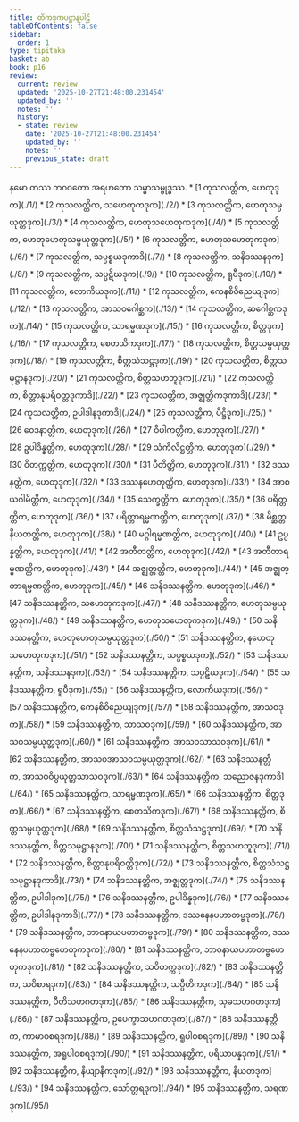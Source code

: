 ```yaml
---
title: တိကဒုကပဋ္ဌာနပါဠိ
tableOfContents: false
sidebar:
  order: 1
type: tipitaka
basket: ab
book: p16
review:
  current: review
  updated: '2025-10-27T21:48:00.231454'
  updated_by: ''
  notes: ''
  history:
  - state: review
    date: '2025-10-27T21:48:00.231454'
    updated_by: ''
    notes: ''
    previous_state: draft
---
```


<ReviewStatus review={frontmatter.review} showDetails={true} />

<HypothesisAnnotation frontmatter={frontmatter} />

<Paragraph number="1" type="center" book="p16">
နမော တဿ ဘဂဝတော အရဟတော သမ္မာသမ္ဗုဒ္ဓဿ.

</Paragraph>

<TableOfContents book="p16">
* [1 ကုသလတ္တိက, ဟေတုဒုက](./1/)
* [2 ကုသလတ္တိက, သဟေတုကဒုက](./2/)
* [3 ကုသလတ္တိက, ဟေတုသမ္ပယုတ္တဒုက](./3/)
* [4 ကုသလတ္တိက, ဟေတုသဟေတုကဒုက](./4/)
* [5 ကုသလတ္တိက, ဟေတုဟေတုသမ္ပယုတ္တဒုက](./5/)
* [6 ကုသလတ္တိက, ဟေတုသဟေတုကဒုက](./6/)
* [7 ကုသလတ္တိက, သပ္ပစ္စယဒုကာဒိ](./7/)
* [8 ကုသလတ္တိက, သနိဒဿနဒုက](./8/)
* [9 ကုသလတ္တိက, သပ္ပဋိဃဒုက](./9/)
* [10 ကုသလတ္တိက, ရူပီဒုက](./10/)
* [11 ကုသလတ္တိက, လောကိယဒုက](./11/)
* [12 ကုသလတ္တိက, ကေနစိဝိညေယျဒုက](./12/)
* [13 ကုသလတ္တိက, အာသဝဂေါစ္ဆက](./13/)
* [14 ကုသလတ္တိက, ဆဂေါစ္ဆကဒုက](./14/)
* [15 ကုသလတ္တိက, သာရမ္မဏဒုက](./15/)
* [16 ကုသလတ္တိက, စိတ္တဒုက](./16/)
* [17 ကုသလတ္တိက, စေတသိကဒုက](./17/)
* [18 ကုသလတ္တိက, စိတ္တသမ္ပယုတ္တဒုက](./18/)
* [19 ကုသလတ္တိက, စိတ္တသံသဋ္ဌဒုက](./19/)
* [20 ကုသလတ္တိက, စိတ္တသမုဋ္ဌာနဒုက](./20/)
* [21 ကုသလတ္တိက, စိတ္တသဟဘူဒုက](./21/)
* [22 ကုသလတ္တိက, စိတ္တာနုပရိဝတ္တဒုကာဒိ](./22/)
* [23 ကုသလတ္တိက, အဇ္ဈတ္တိကဒုကာဒိ](./23/)
* [24 ကုသလတ္တိက, ဥပါဒါနဒုကာဒိ](./24/)
* [25 ကုသလတ္တိက, ပိဋ္ဌိဒုက](./25/)
* [26 ဝေဒနာတ္တိက, ဟေတုဒုက](./26/)
* [27 ဝိပါကတ္တိက, ဟေတုဒုက](./27/)
* [28 ဥပါဒိန္နတ္တိက, ဟေတုဒုက](./28/)
* [29 သံကိလိဋ္ဌတ္တိက, ဟေတုဒုက](./29/)
* [30 ဝိတက္ကတ္တိက, ဟေတုဒုက](./30/)
* [31 ပီတိတ္တိက, ဟေတုဒုက](./31/)
* [32 ဒဿနတ္တိက, ဟေတုဒုက](./32/)
* [33 ဒဿနဟေတုတ္တိက, ဟေတုဒုက](./33/)
* [34 အာစယဂါမိတ္တိက, ဟေတုဒုက](./34/)
* [35 သေက္ခတ္တိက, ဟေတုဒုက](./35/)
* [36 ပရိတ္တတ္တိက, ဟေတုဒုက](./36/)
* [37 ပရိတ္တာရမ္မဏတ္တိက, ဟေတုဒုက](./37/)
* [38 မိစ္ဆတ္တနိယတတ္တိက, ဟေတုဒုက](./38/)
* [40 မဂ္ဂါရမ္မဏတ္တိက, ဟေတုဒုက](./40/)
* [41 ဥပ္ပန္နတ္တိက, ဟေတုဒုက](./41/)
* [42 အတီတတ္တိက, ဟေတုဒုက](./42/)
* [43 အတီတာရမ္မဏတ္တိက, ဟေတုဒုက](./43/)
* [44 အဇ္ဈတ္တတ္တိက, ဟေတုဒုက](./44/)
* [45 အဇ္ဈတ္တာရမ္မဏတ္တိက, ဟေတုဒုက](./45/)
* [46 သနိဒဿနတ္တိက, ဟေတုဒုက](./46/)
* [47 သနိဒဿနတ္တိက, သဟေတုကဒုက](./47/)
* [48 သနိဒဿနတ္တိက, ဟေတုသမ္ပယုတ္တဒုက](./48/)
* [49 သနိဒဿနတ္တိက, ဟေတုသဟေတုကဒုက](./49/)
* [50 သနိဒဿနတ္တိက, ဟေတုဟေတုသမ္ပယုတ္တဒုက](./50/)
* [51 သနိဒဿနတ္တိက, နဟေတုသဟေတုကဒုက](./51/)
* [52 သနိဒဿနတ္တိက, သပ္ပစ္စယဒုက](./52/)
* [53 သနိဒဿနတ္တိက, သနိဒဿနဒုက](./53/)
* [54 သနိဒဿနတ္တိက, သပ္ပဋိဃဒုက](./54/)
* [55 သနိဒဿနတ္တိက, ရူပီဒုက](./55/)
* [56 သနိဒဿနတ္တိက, လောကိယဒုက](./56/)
* [57 သနိဒဿနတ္တိက, ကေနစိဝိညေယျဒုက](./57/)
* [58 သနိဒဿနတ္တိက, အာသဝဒုက](./58/)
* [59 သနိဒဿနတ္တိက, သာသဝဒုက](./59/)
* [60 သနိဒဿနတ္တိက, အာသဝသမ္ပယုတ္တဒုက](./60/)
* [61 သနိဒဿနတ္တိက, အာသဝသာသဝဒုက](./61/)
* [62 သနိဒဿနတ္တိက, အာသဝအာသဝသမ္ပယုတ္တဒုက](./62/)
* [63 သနိဒဿနတ္တိက, အာသဝဝိပ္ပယုတ္တသာသဝဒုက](./63/)
* [64 သနိဒဿနတ္တိက, သညောဇနဒုကာဒိ](./64/)
* [65 သနိဒဿနတ္တိက, သာရမ္မဏဒုက](./65/)
* [66 သနိဒဿနတ္တိက, စိတ္တဒုက](./66/)
* [67 သနိဒဿနတ္တိက, စေတသိကဒုက](./67/)
* [68 သနိဒဿနတ္တိက, စိတ္တသမ္ပယုတ္တဒုက](./68/)
* [69 သနိဒဿနတ္တိက, စိတ္တသံသဋ္ဌဒုက](./69/)
* [70 သနိဒဿနတ္တိက, စိတ္တသမုဋ္ဌာနဒုက](./70/)
* [71 သနိဒဿနတ္တိက, စိတ္တသဟဘူဒုက](./71/)
* [72 သနိဒဿနတ္တိက, စိတ္တာနုပရိဝတ္တိဒုက](./72/)
* [73 သနိဒဿနတ္တိက, စိတ္တသံသဋ္ဌသမုဋ္ဌာနဒုကာဒိ](./73/)
* [74 သနိဒဿနတ္တိက, အဇ္ဈတ္တဒုက](./74/)
* [75 သနိဒဿနတ္တိက, ဥပါဒါဒုက](./75/)
* [76 သနိဒဿနတ္တိက, ဥပါဒိန္နဒုက](./76/)
* [77 သနိဒဿနတ္တိက, ဥပါဒါနဒုကာဒိ](./77/)
* [78 သနိဒဿနတ္တိက, ဒဿနေနပဟာတဗ္ဗဒုက](./78/)
* [79 သနိဒဿနတ္တိက, ဘာဝနာယပဟာတဗ္ဗဒုက](./79/)
* [80 သနိဒဿနတ္တိက, ဒဿနေနပဟာတဗ္ဗဟေတုကဒုက](./80/)
* [81 သနိဒဿနတ္တိက, ဘာဝနာယပဟာတဗ္ဗဟေတုကဒုက](./81/)
* [82 သနိဒဿနတ္တိက, သဝိတက္ကဒုက](./82/)
* [83 သနိဒဿနတ္တိက, သဝိစာရဒုက](./83/)
* [84 သနိဒဿနတ္တိက, သပ္ပီတိကဒုက](./84/)
* [85 သနိဒဿနတ္တိက, ပီတိသဟဂတဒုက](./85/)
* [86 သနိဒဿနတ္တိက, သုခသဟဂတဒုက](./86/)
* [87 သနိဒဿနတ္တိက, ဥပေက္ခာသဟဂတဒုက](./87/)
* [88 သနိဒဿနတ္တိက, ကာမာဝစရဒုက](./88/)
* [89 သနိဒဿနတ္တိက, ရူပါဝစရဒုက](./89/)
* [90 သနိဒဿနတ္တိက, အရူပါဝစရဒုက](./90/)
* [91 သနိဒဿနတ္တိက, ပရိယာပန္နဒုက](./91/)
* [92 သနိဒဿနတ္တိက, နိယျာနိကဒုက](./92/)
* [93 သနိဒဿနတ္တိက, နိယတဒုက](./93/)
* [94 သနိဒဿနတ္တိက, သော်တ္တရဒုက](./94/)
* [95 သနိဒဿနတ္တိက, သရဏဒုက](./95/)
</TableOfContents>